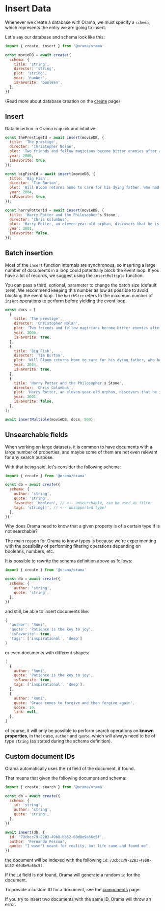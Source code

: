 
# Insert Data

Whenever we create a database with Orama, we must specify a `schema`, which
represents the entry we are going to insert.

Let's say our database and schema look like this:

```javascript copy
import { create, insert } from '@orama/orama'

const movieDB = await create({
  schema: {
    title: 'string',
    director: 'string',
    plot: 'string',
    year: 'number',
    isFavorite: 'boolean',
  },
})
```

(Read more about database creation on the [create](/usage/create) page)

## Insert

Data insertion in Orama is quick and intuitive:

```javascript copy
const thePrestigeId = await insert(movieDB, {
  title: 'The prestige',
  director: 'Christopher Nolan',
  plot: 'Two friends and fellow magicians become bitter enemies after a sudden tragedy. As they devote themselves to this rivalry, they make sacrifices that bring them fame but with terrible consequences.',
  year: 2006,
  isFavorite: true,
});

const bigFishId = await insert(movieDB, {
  title: 'Big Fish',
  director: 'Tim Burton',
  plot: 'Will Bloom returns home to care for his dying father, who had a penchant for telling unbelievable stories. After he passes away, Will tries to find out if his tales were really true.',
  year: 2004,
  isFavorite: true,
});

const harryPotterId = await insert(movieDB, {
  title: 'Harry Potter and the Philosopher's Stone',
  director: 'Chris Columbus',
  plot: 'Harry Potter, an eleven-year-old orphan, discovers that he is a wizard and is invited to study at Hogwarts. Even as he escapes a dreary life and enters a world of magic, he finds trouble awaiting him.',
  year: 2001,
  isFavorite: false,
});
```

## Batch insertion

Most of the `insert` function internals are synchronous, so inserting a large
number of documents in a loop could potentially block the event loop. If you
have a lot of records, we suggest using the `insertMultiple` function.

You can pass a third, optional, parameter to change the batch size (default:
`1000`). We recommend keeping this number as low as possible to avoid blocking
the event loop. The `batchSize` refers to the maximum number of `insert`
operations to perform before yielding the event loop.

```javascript copy
const docs = [
  {
    title: 'The prestige',
    director: 'Christopher Nolan',
    plot: 'Two friends and fellow magicians become bitter enemies after a sudden tragedy. As they devote themselves to this rivalry, they make sacrifices that bring them fame but with terrible consequences.',
    year: 2006,
    isFavorite: true,
  },
  {
    title: 'Big Fish',
    director: 'Tim Burton',
    plot: 'Will Bloom returns home to care for his dying father, who had a penchant for telling unbelievable stories. After he passes away, Will tries to find out if his tales were really true.',
    year: 2004,
    isFavorite: true,
  },
  {
    title: 'Harry Potter and the Philosopher's Stone',
    director: 'Chris Columbus',
    plot: 'Harry Potter, an eleven-year-old orphan, discovers that he is a wizard and is invited to study at Hogwarts. Even as he escapes a dreary life and enters a world of magic, he finds trouble awaiting him.',
    year: 2001,
    isFavorite: false,
  },
];

await insertMultiple(movieDB, docs, 500);
```

## Unsearchable fields

When working on large datasets, it is common to have documents with a large
number of properties, and maybe some of them are not even relevant for any
search purpose.

With that being said, let's consider the following schema:

```javascript copy
import { create } from '@orama/orama'

const db = await create({
  schema: {
    author: 'string',
    quote: 'string',
    favorite: 'boolean', // <-- unsearchable, can be used as filter
    tags: 'string[]', // <-- unsupported type!
  },
})
```

Why does Orama need to know that a given property is of a certain type if is not
searchable?

The main reason for Orama to know types is because we're experimenting with the
possibility of performing filtering operations depending on booleans, numbers,
etc.

It is possible to rewrite the schema definition above as follows:

```javascript copy
import { create } from '@orama/orama'

const db = await create({
  schema: {
    author: 'string',
    quote: 'string',
  },
})
```

and still, be able to insert documents like:

```javascript copy
{
  'author': 'Rumi',
  'quote': 'Patience is the key to joy',
  'isFavorite': true,
  'tags': ['inspirational', 'deep']
}
```

or even documents with different shapes:

```javascript copy
[
  {
    author: 'Rumi',
    quote: 'Patience is the key to joy',
    isFavorite: true,
    tags: ['inspirational', 'deep'],
  },
  {
    author: 'Rumi',
    quote: 'Grace comes to forgive and then forgive again',
    score: 10,
    link: null,
  },
]
```

of course, it will only be possible to perform search operations on **known properties**, in that case, `author` and `quote`, which will always need to be
of type `string` (as stated during the schema definition).

## Custom document IDs

Orama automatically uses the `id` field of the document, if found.

That means that given the following document and schema:

```js
import { create, search } from '@orama/orama'

const db = await create({
  schema: {
    id: 'string',
    author: 'string',
    quote: 'string',
  },
})

await insert(db, {
  id: '73cbcc79-2203-49b8-bb52-60d8e9a66c5f',
  author: 'Fernando Pessoa',
  quote: "I wasn't meant for reality, but life came and found me",
})
```

the document will be indexed with the following `id`: `73cbcc79-2203-49b8-bb52-60d8e9a66c5f`.

<Callout type="info">If the `id` field is not found, Orama will generate a random `id` for the document.</Callout>

To provide a custom ID for a document, see the [components](/internals/components) page.

<Callout type="warning">If you try to insert two documents with the same ID, Orama will throw an error.</Callout>
